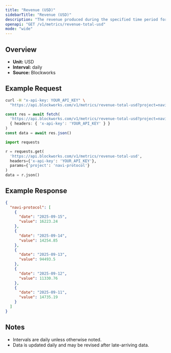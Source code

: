 ```yaml
---
title: "Revenue (USD)"
sidebarTitle: "Revenue (USD)"
description: "The revenue produced during the specified time period for given project."
openapi: "GET /v1/metrics/revenue-total-usd"
mode: "wide"
---
```


## Overview

- **Unit:** USD
- **Interval:** daily
- **Source:** Blockworks

## Example Request

<CodeGroup>

```bash cURL
curl -H "x-api-key: YOUR_API_KEY" \
  "https://api.blockworks.com/v1/metrics/revenue-total-usd?project=navi-protocol"
```

```typescript TypeScript
const res = await fetch(
  'https://api.blockworks.com/v1/metrics/revenue-total-usd?project=navi-protocol',
  { headers: { 'x-api-key': 'YOUR_API_KEY' } }
)
const data = await res.json()
```

```python Python
import requests

r = requests.get(
  'https://api.blockworks.com/v1/metrics/revenue-total-usd',
  headers={'x-api-key': 'YOUR_API_KEY'},
  params={'project': 'navi-protocol'}
)
data = r.json()
```

</CodeGroup>

## Example Response

```json
{
  "navi-protocol": [
    {
      "date": "2025-09-15",
      "value": 16223.24
    },
    {
      "date": "2025-09-14",
      "value": 14254.85
    },
    {
      "date": "2025-09-13",
      "value": 94493.5
    },
    {
      "date": "2025-09-12",
      "value": 11330.76
    },
    {
      "date": "2025-09-11",
      "value": 14735.19
    }
  ]
}
```

## Notes
- Intervals are daily unless otherwise noted.
- Data is updated daily and may be revised after late-arriving data.